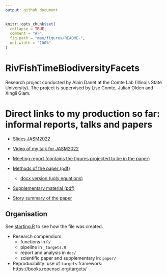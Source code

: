 ```yaml
---
output: github_document
---
```


<!-- README.md is generated from README.Rmd. Please edit that file -->

```r
knitr::opts_chunk$set(
  collapse = TRUE,
  comment = "#>",
  fig.path = "man/figures/README-",
  out.width = "100%"
)
```

# RivFishTimeBiodiversityFacets

<!-- badges: start -->
<!-- badges: end -->

Research project conducted by Alain Danet at the Comte Lab (Illinois State
University). The project is supervised by Lise Comte, Julian Olden and Xingli
Giam.

# Direct links to my production so far: informal reports, talks and papers 

- [Slides JASM2022](https://github.com/alaindanet/RivFishTimeBiodiversityFacets/blob/main/talk/jasm2022.html)
- [Video of my talk for JASM2022](https://xcdzoom.s3.amazonaws.com/zqEtKtIt9sluh4T.mp4_new.mp4)

- [Meeting report (contains the figures projected to be in the paper)](https://github.com/alaindanet/RivFishTimeBiodiversityFacets/blob/main/doc/xx-meeting-report.html)
- [Methods of the paper (pdf)](https://github.com/alaindanet/RivFishTimeBiodiversityFacets/blob/main/paper/methods.pdf)
  - [docx version (ugly equations)](https://github.com/alaindanet/RivFishTimeBiodiversityFacets/blob/main/paper/methods.docx)
- [Supplementary material (pdf)](https://github.com/alaindanet/RivFishTimeBiodiversityFacets/blob/main/paper/supplementary_figures.pdf)
- [Story summary of the paper](https://github.com/alaindanet/RivFishTimeBiodiversityFacets/raw/main/paper/story_summary.docx)


## Organisation

See [starting.R]() to see how the file was created. 

- Research compendium: 
  - functions in `R/`
  - pipeline in `_targets.R` 
  - report and analysis in `doc/`
  - scientific paper and supplementary in: `paper/` 
- Reproducibility: use of `targets` framework: https://books.ropensci.org/targets/ 
